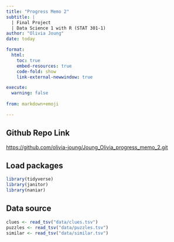 ```yaml
---
title: "Progress Memo 2"
subtitle: |
  | Final Project 
  | Data Science 1 with R (STAT 301-1)
author: "Olivia Joung"
date: today

format:
  html:
    toc: true
    embed-resources: true
    code-fold: show
    link-external-newwindow: true

execute:
  warning: false
  
from: markdown+emoji 

---
```

::: {.callout-tip icon=false}

## Github Repo Link

[https://github.com/olivia-joung/Joung_Olivia_progress_memo_2.git](https://github.com/olivia-joung/Joung_Olivia_progress_memo_2.git)

:::

## Load packages
```r
library(tidyverse)
library(janitor)
library(naniar)
```

## Data source
```r
clues <- read_tsv("data/clues.tsv")
puzzles <- read_tsv("data/puzzles.tsv")
similar <- read_tsv("data/similar.tsv")
```